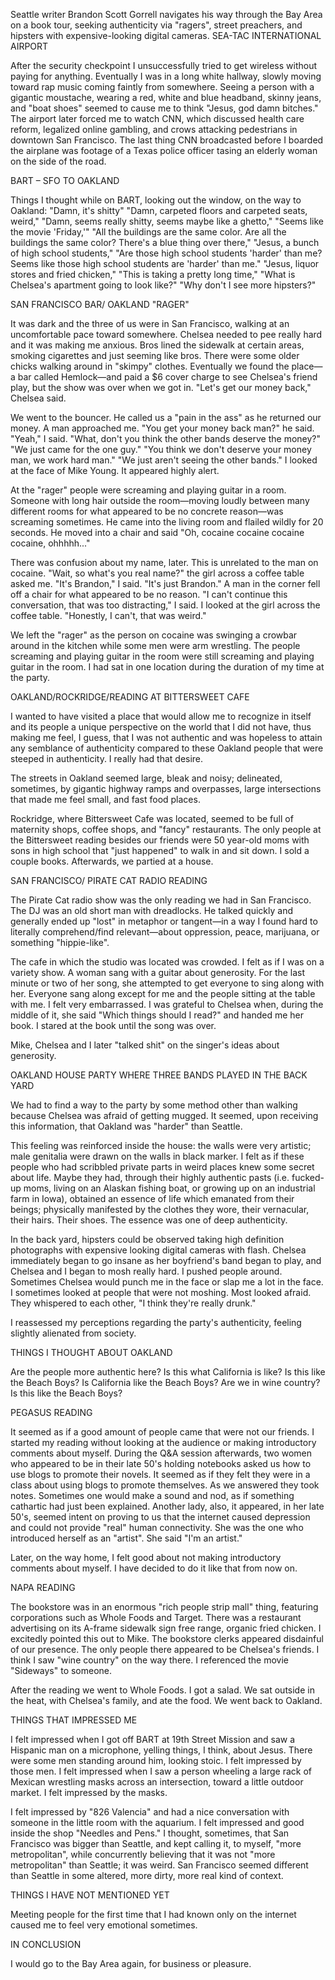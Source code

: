 Seattle writer Brandon Scott Gorrell navigates his way through the Bay Area on a book tour, seeking authenticity via "ragers", street preachers, and hipsters with expensive-looking digital cameras.
SEA-TAC INTERNATIONAL AIRPORT

After the security checkpoint I unsuccessfully tried to get wireless without paying for anything. Eventually I was in a long white hallway, slowly moving toward rap music coming faintly from somewhere. Seeing a person with a gigantic moustache, wearing a red, white and blue headband, skinny jeans, and "boat shoes" seemed to cause me to think "Jesus, god damn bitches." The airport later forced me to watch CNN, which discussed health care reform, legalized online gambling, and crows attacking pedestrians in downtown San Francisco. The last thing CNN broadcasted before I boarded the airplane was footage of a Texas police officer tasing an elderly woman on the side of the road.

BART – SFO TO OAKLAND

Things I thought while on BART, looking out the window, on the way to Oakland: "Damn, it's shitty" "Damn, carpeted floors and carpeted seats, weird," "Damn, seems really shitty, seems maybe like a ghetto," "Seems like the movie 'Friday,'" "All the buildings are the same color. Are all the buildings the same color? There's a blue thing over there," "Jesus, a bunch of high school students," "Are those high school students 'harder' than me? Seems like those high school students are 'harder' than me." "Jesus, liquor stores and fried chicken," "This is taking a pretty long time," "What is Chelsea's apartment going to look like?" "Why don't I see more hipsters?"

SAN FRANCISCO BAR/ OAKLAND "RAGER"

It was dark and the three of us were in San Francisco, walking at an uncomfortable pace toward somewhere. Chelsea needed to pee really hard and it was making me anxious. Bros lined the sidewalk at certain areas, smoking cigarettes and just seeming like bros. There were some older chicks walking around in "skimpy" clothes. Eventually we found the place—a bar called Hemlock—and paid a $6 cover charge to see Chelsea's friend play, but the show was over when we got in. "Let's get our money back," Chelsea said.

We went to the bouncer. He called us a "pain in the ass" as he returned our money. A man approached me. "You get your money back man?" he said. "Yeah," I said. "What, don't you think the other bands deserve the money?" "We just came for the one guy." "You think we don't deserve your money man, we work hard man." "We just aren't seeing the other bands." I looked at the face of Mike Young. It appeared highly alert.

At the "rager" people were screaming and playing guitar in a room. Someone with long hair outside the room—moving loudly between many different rooms for what appeared to be no concrete reason—was screaming sometimes. He came into the living room and flailed wildly for 20 seconds. He moved into a chair and said "Oh, cocaine cocaine cocaine cocaine, ohhhhh..."

There was confusion about my name, later. This is unrelated to the man on cocaine. "Wait, so what's you real name?" the girl across a coffee table asked me. "It's Brandon," I said. "It's just Brandon." A man in the corner fell off a chair for what appeared to be no reason. "I can't continue this conversation, that was too distracting," I said. I looked at the girl across the coffee table. "Honestly, I can't, that was weird."

We left the "rager" as the person on cocaine was swinging a crowbar around in the kitchen while some men were arm wrestling. The people screaming and playing guitar in the room were still screaming and playing guitar in the room. I had sat in one location during the duration of my time at the party.

OAKLAND/ROCKRIDGE/READING AT BITTERSWEET CAFE

I wanted to have visited a place that would allow me to recognize in itself and its people a unique perspective on the world that I did not have, thus making me feel, I guess, that I was not authentic and was hopeless to attain any semblance of authenticity compared to these Oakland people that were steeped in authenticity. I really had that desire.

The streets in Oakland seemed large, bleak and noisy; delineated, sometimes, by gigantic highway ramps and overpasses, large intersections that made me feel small, and fast food places.

Rockridge, where Bittersweet Cafe was located, seemed to be full of maternity shops, coffee shops, and "fancy" restaurants. The only people at the Bittersweet reading besides our friends were 50 year-old moms with sons in high school that "just happened" to walk in and sit down. I sold a couple books. Afterwards, we partied at a house.

SAN FRANCISCO/ PIRATE CAT RADIO READING

The Pirate Cat radio show was the only reading we had in San Francisco. The DJ was an old short man with dreadlocks. He talked quickly and generally ended up "lost" in metaphor or tangent—in a way I found hard to literally comprehend/find relevant—about oppression, peace, marijuana, or something "hippie-like".

The cafe in which the studio was located was crowded. I felt as if I was on a variety show. A woman sang with a guitar about generosity. For the last minute or two of her song, she attempted to get everyone to sing along with her. Everyone sang along except for me and the people sitting at the table with me. I felt very embarrassed. I was grateful to Chelsea when, during the middle of it, she said "Which things should I read?" and handed me her book. I stared at the book until the song was over.

Mike, Chelsea and I later "talked shit" on the singer's ideas about generosity.

OAKLAND HOUSE PARTY WHERE THREE BANDS PLAYED IN THE BACK YARD

We had to find a way to the party by some method other than walking because Chelsea was afraid of getting mugged. It seemed, upon receiving this information, that Oakland was "harder" than Seattle.

This feeling was reinforced inside the house: the walls were very artistic; male genitalia were drawn on the walls in black marker. I felt as if these people who had scribbled private parts in weird places knew some secret about life. Maybe they had, through their highly authentic pasts (i.e. fucked-up moms, living on an Alaskan fishing boat, or growing up on an industrial farm in Iowa), obtained an essence of life which emanated from their beings; physically manifested by the clothes they wore, their vernacular, their hairs. Their shoes. The essence was one of deep authenticity.

In the back yard, hipsters could be observed taking high definition photographs with expensive looking digital cameras with flash. Chelsea immediately began to go insane as her boyfriend's band began to play, and Chelsea and I began to mosh really hard. I pushed people around. Sometimes Chelsea would punch me in the face or slap me a lot in the face. I sometimes looked at people that were not moshing. Most looked afraid. They whispered to each other, "I think they're really drunk."

I reassessed my perceptions regarding the party's authenticity, feeling slightly alienated from society.

THINGS I THOUGHT ABOUT OAKLAND 

Are the people more authentic here? Is this what California is like? Is this like the Beach Boys? Is California like the Beach Boys? Are we in wine country? Is this like the Beach Boys?

PEGASUS READING

It seemed as if a good amount of people came that were not our friends. I started my reading without looking at the audience or making introductory comments about myself. During the Q&amp;A session afterwards, two women who appeared to be in their late 50's holding notebooks asked us how to use blogs to promote their novels. It seemed as if they felt they were in a class about using blogs to promote themselves. As we answered they took notes. Sometimes one would make a sound and nod, as if something cathartic had just been explained. Another lady, also, it appeared, in her late 50's, seemed intent on proving to us that the internet caused depression and could not provide "real" human connectivity. She was the one who introduced herself as an "artist". She said "I'm an artist."

Later, on the way home, I felt good about not making introductory comments about myself. I have decided to do it like that from now on.

NAPA READING

The bookstore was in an enormous "rich people strip mall" thing, featuring corporations such as Whole Foods and Target. There was a restaurant advertising on its A-frame sidewalk sign free range, organic fried chicken. I excitedly pointed this out to Mike. The bookstore clerks appeared disdainful of our presence. The only people there appeared to be Chelsea's friends. I think I saw "wine country" on the way there. I referenced the movie "Sideways" to someone.

After the reading we went to Whole Foods. I got a salad. We sat outside in the heat, with Chelsea's family, and ate the food. We went back to Oakland.

THINGS THAT IMPRESSED ME

I felt impressed when I got off BART at 19th Street Mission and saw a Hispanic man on a microphone, yelling things, I think, about Jesus. There were some men standing around him, looking stoic. I felt impressed by those men. I felt impressed when I saw a person wheeling a large rack of Mexican wrestling masks across an intersection, toward a little outdoor market. I felt impressed by the masks.

I felt impressed by "826 Valencia" and had a nice conversation with someone in the little room with the aquarium. I felt impressed and good inside the shop "Needles and Pens." I thought, sometimes, that San Francisco was bigger than Seattle, and kept calling it, to myself, "more metropolitan", while concurrently believing that it was not "more metropolitan" than Seattle; it was weird. San Francisco seemed different than Seattle in some altered, more dirty, more real kind of context.

THINGS I HAVE NOT MENTIONED YET

Meeting people for the first time that I had known only on the internet caused me to feel very emotional sometimes.

IN CONCLUSION

I would go to the Bay Area again, for business or pleasure.